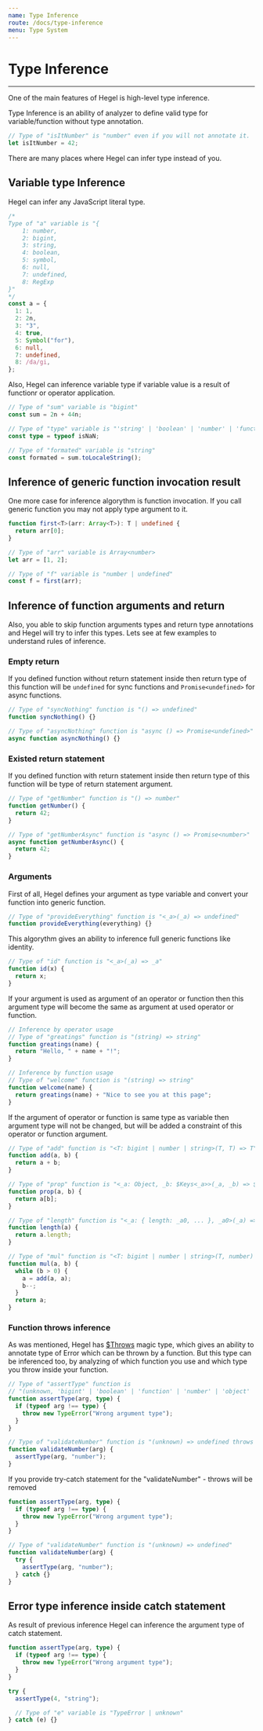 ```yaml
---
name: Type Inference
route: /docs/type-inference
menu: Type System
---
```


# Type Inference

---

One of the main features of Hegel is high-level type inference.

Type Inference is an ability of analyzer to define valid type for variable/function without type annotation.

```typescript
// Type of "isItNumber" is "number" even if you will not annotate it.
let isItNumber = 42;
```

There are many places where Hegel can infer type instead of you.

## Variable type Inference

Hegel can infer any JavaScript literal type.

```typescript
/*
Type of "a" variable is "{
    1: number,
    2: bigint,
    3: string,
    4: boolean,
    5: symbol,
    6: null,
    7: undefined,
    8: RegExp
}"
*/
const a = {
  1: 1,
  2: 2n,
  3: "3",
  4: true,
  5: Symbol("for"),
  6: null,
  7: undefined,
  8: /da/gi,
};
```

Also, Hegel can inference variable type if variable value is a result of functionr or operator application.

```typescript
// Type of "sum" variable is "bigint"
const sum = 2n + 44n;

// Type of "type" variable is "'string' | 'boolean' | 'number' | 'function' | 'object' | 'undefined' | 'symbol' | 'bigint'"
const type = typeof isNaN;

// Type of "formated" variable is "string"
const formated = sum.toLocaleString();
```

## Inference of generic function invocation result

One more case for inference algorythm is function invocation. If you call generic function you may not apply type argument to it.

```typescript
function first<T>(arr: Array<T>): T | undefined {
  return arr[0];
}

// Type of "arr" variable is Array<number>
let arr = [1, 2];

// Type of "f" variable is "number | undefined"
const f = first(arr);
```

## Inference of function arguments and return

Also, you able to skip function arguments types and return type annotations and Hegel will try to infer this types. Lets see at few examples to understand rules of inference.

### Empty return

If you defined function without return statement inside then return type of this function will be `undefined` for sync functions and `Promise<undefined>` for async functions.

```typescript
// Type of "syncNothing" function is "() => undefined"
function syncNothing() {}

// Type of "asyncNothing" function is "async () => Promise<undefined>"
async function asyncNothing() {}
```

### Existed return statement

If you defined function with return statement inside then return type of this function will be type of return statement argument.

```typescript
// Type of "getNumber" function is "() => number"
function getNumber() {
  return 42;
}

// Type of "getNumberAsync" function is "async () => Promise<number>"
async function getNumberAsync() {
  return 42;
}
```

### Arguments

First of all, Hegel defines your argument as type variable and convert your function into generic function.

```typescript
// Type of "provideEverything" function is "<_a>(_a) => undefined"
function provideEverything(everything) {}
```

This algorythm gives an ability to inference full generic functions like identity.

```typescript
// Type of "id" function is "<_a>(_a) => _a"
function id(x) {
  return x;
}
```

If your argument is used as argument of an operator or function then this argument type will become the same as argument at used operator or function.

```typescript
// Inference by operator usage
// Type of "greatings" function is "(string) => string"
function greatings(name) {
  return "Hello, " + name + "!";
}

// Inference by function usage
// Type of "welcome" function is "(string) => string"
function welcome(name) {
  return greatings(name) + "Nice to see you at this page";
}
```

If the argument of operator or function is same type as variable then argument type will not be changed, but will be added a constraint of this operator or function argument.

```typescript
// Type of "add" function is "<T: bigint | number | string>(T, T) => T"
function add(a, b) {
  return a + b;
}

// Type of "prop" function is "<_a: Object, _b: $Keys<_a>>(_a, _b) => $PropertyType<_a, _b>"
function prop(a, b) {
  return a[b];
}

// Type of "length" function is "<_a: { length: _a0, ... }, _a0>(_a) => _a0"
function length(a) {
  return a.length;
}

// Type of "mul" function is "<T: bigint | number | string>(T, number) => T"
function mul(a, b) {
  while (b > 0) {
    a = add(a, a);
    b--;
  }
  return a;
}
```

### Function throws inference

As was mentioned, Hegel has [\$Throws](/docs/magic-types#throwsreturntype-errortype) magic type, which gives an ability to annotate type of Error which can be thrown by a function. But this type can be inferenced too, by analyzing of which function you use and which type you throw inside your function.

```typescript
// Type of "assertType" function is
// "(unknown, 'bigint' | 'boolean' | 'function' | 'number' | 'object' | 'string' | 'symbol' | 'undefined') => undefined throws TypeError"
function assertType(arg, type) {
  if (typeof arg !== type) {
    throw new TypeError("Wrong argument type");
  }
}

// Type of "validateNumber" function is "(unknown) => undefined throws TypeError"
function validateNumber(arg) {
  assertType(arg, "number");
}
```

If you provide try-catch statement for the "validateNumber" - throws will be removed

```typescript
function assertType(arg, type) {
  if (typeof arg !== type) {
    throw new TypeError("Wrong argument type");
  }
}

// Type of "validateNumber" function is "(unknown) => undefined"
function validateNumber(arg) {
  try {
    assertType(arg, "number");
  } catch {}
}
```

## Error type inference inside catch statement

As result of previous inference Hegel can inference the argument type of catch statement.

```typescript
function assertType(arg, type) {
  if (typeof arg !== type) {
    throw new TypeError("Wrong argument type");
  }
}

try {
  assertType(4, "string");

  // Type of "e" variable is "TypeError | unknown"
} catch (e) {}
```
